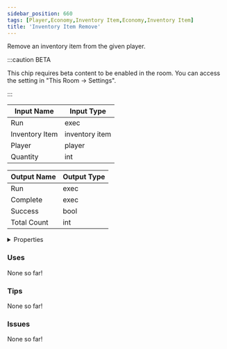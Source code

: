```yaml
---
sidebar_position: 660
tags: [Player,Economy,Inventory Item,Economy,Inventory Item]
title: 'Inventory Item Remove'
---
```


Remove an inventory item from the given player.

:::caution BETA

This chip requires beta content to be enabled in the room. You can access the setting in "This Room -> Settings".

:::


<EsbSvg />

| Input Name | Input Type |
|-----------|-----------|
| Run | exec |
| Inventory Item | inventory item |
| Player | player |
| Quantity | int |

| Output Name | Output Type |
|-----------|-----------|
| Run | exec |
| Complete | exec |
| Success | bool |
| Total Count | int |


<details>
  <summary>Properties</summary>
  <div>
    <div>
    <table>
      <thead>
        <tr>
          <th>Is beta required?</th>
          <th>✅</th>
        </tr>
        <tr>
          <th>Is this chip a trolling risk?</th>
          <th>❌</th>
        </tr>
        <tr>
          <th>Is this chip a role assignment risk?</th>
          <th>❌</th>
        </tr>
        <tr>
          <th>Chip UUID</th>
          <th>736abfd6-5a44-4c74-9fc2-663adf6cbbdf</th>
        </tr>
      </thead>
    </table>
    </div>
  </div>
</details>

### Uses

None so far!

### Tips

None so far!

### Issues

None so far!